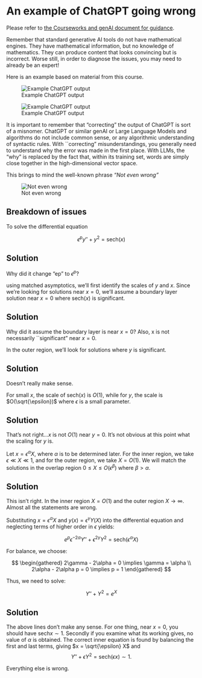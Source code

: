 # An example of ChatGPT going wrong



Please refer to [the Courseworks and genAI document for guidance](https://bath-prod-sss1.s3.eu-west-1.amazonaws.com/35/77/35774014a834e23684e6c48abb5314129715891d?response-content-disposition=inline%3B%20filename%3D%22gen-ai-guidelines.pdf%22&response-content-type=application%2Fpdf&X-Amz-Content-Sha256=UNSIGNED-PAYLOAD&X-Amz-Algorithm=AWS4-HMAC-SHA256&X-Amz-Credential=AKIAJBFBMNJTZPM2NVZA%2F20240307%2Feu-west-1%2Fs3%2Faws4_request&X-Amz-Date=20240307T141016Z&X-Amz-SignedHeaders=host&X-Amz-Expires=21584&X-Amz-Signature=25f0f09f8861ee9f73f8346a64b643f6bbc9bc6f3bfe5a7253a94ffb5ff2b271). 

Remember that standard generative AI tools do not have mathematical engines. They have mathematical information, but no knowledge of mathematics. They can produce content that looks convincing but is incorrect. Worse still, in order to diagnose the issues, you may need to already be an expert!

Here is an example based on material from this course. 

![Example ChatGPT output](figures/chatgpt_asymptotics01.png)

![Example ChatGPT output](figures/chatgpt_asymptotics02.png)



It is important to remember that "correcting" the output of ChatGPT is sort of a misnomer. ChatGPT or similar genAI or Large Language Models and algorithms do not include common sense, or any algorithmic understanding of syntactic rules. With ``correcting" misunderstandings, you generally need to understand why the error was made in the first place. With LLMs, the "why" is replaced by the fact that, within its training set, words are simply close together in the high-dimensional vector space. 

This brings to mind the well-known phrase *"Not even wrong"*

![Not even wrong](figures/notevenwrong.png)

## Breakdown of issues


To solve the differential equation 

$$
\epsilon^p y'' + y^2 = \text{sech}(x)
$$

:::{.callout-important collapse=true}
## Solution

Why did it change "ep" to $\epsilon^p$? 
:::

using matched asymptotics, we'll first identify the scales of $y$ and $x$. Since we're looking for solutions near $x = 0$, we'll assume a boundary layer solution near $x = 0$ where $\textrm{sech}(x)$ is significant. 

:::{.callout-important collapse=true}
## Solution

Why did it assume the boundary layer is near $x = 0$? Also, $\mathrm{x}$ is not necessarily ``significant" near $x = 0$. 
:::

In the outer region, we'll look for solutions where $y$ is significant.

:::{.callout-important collapse=true}
## Solution

Doesn't really make sense. 
:::

For small $x$, the scale of $\text{sech}(x)$ is $O(1)$, while for $y$, the scale is $O(\sqrt{\epsilon})$ where $\epsilon$ is a small parameter.

:::{.callout-important collapse=true}
## Solution

That's not right...$x$ is not $O(1)$ near $y = 0$. It's not obvious at this point what the scaling for $y$ is. 
:::

Let $x = \epsilon^\alpha X$, where $\alpha$ is to be determined later. For the inner region, we take $\epsilon \ll X \ll 1$, and for the outer region, we take $X = O(1)$. We will match the solutions in the overlap region $0 \leq X \leq O(\epsilon^\beta)$ where $\beta > \alpha$.

:::{.callout-important collapse=true}
## Solution
This isn't right. In the inner region $X  = O(1)$ and the outer region $X \to \infty$. Almost all the statements are wrong. 
:::

Substituting $x = \epsilon^\alpha X$ and $y(x) = \epsilon^\gamma Y(X)$ into the differential equation and neglecting terms of higher order in $\epsilon$ yields:

$$
e^p \epsilon^{-2\alpha} Y'' + \epsilon^{2\gamma} Y^2 = \text{sech}(\epsilon^\alpha X)
$$

For balance, we choose:

$$
\begin{gathered}
2\gamma - 2\alpha = 0 \implies \gamma = \alpha \\
2\alpha - 2\alpha p = 0 \implies p = 1
\end{gathered}
$$

Thus, we need to solve:

$$
Y'' + Y^2 = e^X
$$

:::{.callout-important collapse=true}
## Solution

The above lines don't make any sense. For one thing, near $x = 0$, you should have $\mathrm{sech}{x} \sim 1$. Secondly if you examine what its working gives, no value of $\alpha$ is obtained. The correct inner equation is found by balancing the first and last terms, giving $x = \sqrt{\epsilon} X$ and 
$$
Y'' + \epsilon Y^2 = \mathrm{sech}(\epsilon x) \sim 1. 
$$ 
:::

Everything else is wrong. 
